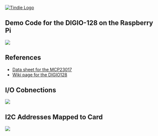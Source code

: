 <a href="https://www.tindie.com/products/land_boards/64128-channel-digital-io-card-digio-128/" >
<img src="http://land-boards.com/tindie/tindie-larges-v2.png" alt="Tindie Logo">
</img></a> 

== Demo Code for the DIGIO-128 on the Raspberry Pi ==

<img src="http://land-boards.com/blwiki/images/2/26/DIGIO-128-X3-CCA_5847-640px.jpg"></img>

== References ==

* [http://ww1.microchip.com/downloads/en/DeviceDoc/20001952C.pdf Data sheet for the MCP23017]
* [http://land-boards.com/blwiki/index.php?title=DIGIO-128 Wiki page for the DIGIO128]

== I/O Cobnections ==

<img src="http://land-boards.com/blwiki/images/0/0d/P1-DIGIO-Conn.PNG"></img>

== I2C Addresses Mapped to Card ==
<img src="http://land-boards.com/blwiki/images/8/88/DIGIO-128-I2C-Addrs-X2.PNG"></img>
